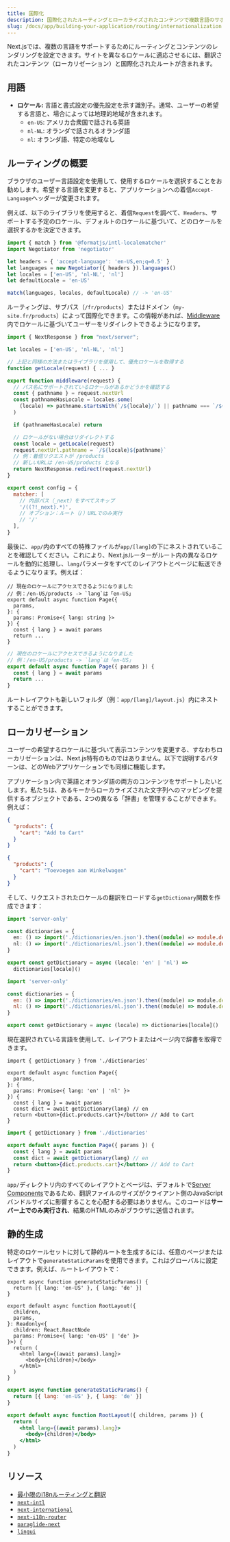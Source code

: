 ```yaml
---
title: 国際化
description: 国際化されたルーティングとローカライズされたコンテンツで複数言語のサポートを追加します。
slug: /docs/app/building-your-application/routing/internationalization
---
```


Next.jsでは、複数の言語をサポートするためにルーティングとコンテンツのレンダリングを設定できます。サイトを異なるロケールに適応させるには、翻訳されたコンテンツ（ローカリゼーション）と国際化されたルートが含まれます。

## 用語

- **ロケール:** 言語と書式設定の優先設定を示す識別子。通常、ユーザーの希望する言語と、場合によっては地理的地域が含まれます。
  - `en-US`: アメリカ合衆国で話される英語
  - `nl-NL`: オランダで話されるオランダ語
  - `nl`: オランダ語、特定の地域なし

## ルーティングの概要

ブラウザのユーザー言語設定を使用して、使用するロケールを選択することをお勧めします。希望する言語を変更すると、アプリケーションへの着信`Accept-Language`ヘッダーが変更されます。

例えば、以下のライブラリを使用すると、着信`Request`を調べて、`Headers`、サポートする予定のロケール、デフォルトのロケールに基づいて、どのロケールを選択するかを決定できます。

```js filename="middleware.js"
import { match } from '@formatjs/intl-localematcher'
import Negotiator from 'negotiator'

let headers = { 'accept-language': 'en-US,en;q=0.5' }
let languages = new Negotiator({ headers }).languages()
let locales = ['en-US', 'nl-NL', 'nl']
let defaultLocale = 'en-US'

match(languages, locales, defaultLocale) // -> 'en-US'
```

ルーティングは、サブパス（`/fr/products`）またはドメイン（`my-site.fr/products`）によって国際化できます。この情報があれば、[Middleware](/docs/app/building-your-application/routing/middleware)内でロケールに基づいてユーザーをリダイレクトできるようになります。

```js filename="middleware.js"
import { NextResponse } from "next/server";

let locales = ['en-US', 'nl-NL', 'nl']

// 上記と同様の方法またはライブラリを使用して、優先ロケールを取得する
function getLocale(request) { ... }

export function middleware(request) {
  // パス名にサポートされているロケールがあるかどうかを確認する
  const { pathname } = request.nextUrl
  const pathnameHasLocale = locales.some(
    (locale) => pathname.startsWith(`/${locale}/`) || pathname === `/${locale}`
  )

  if (pathnameHasLocale) return

  // ロケールがない場合はリダイレクトする
  const locale = getLocale(request)
  request.nextUrl.pathname = `/${locale}${pathname}`
  // 例：着信リクエストが /products
  // 新しいURLは /en-US/products となる
  return NextResponse.redirect(request.nextUrl)
}

export const config = {
  matcher: [
    // 内部パス（_next）をすべてスキップ
    '/((?!_next).*)',
    // オプション：ルート（/）URLでのみ実行
    // '/'
  ],
}
```

最後に、`app/`内のすべての特殊ファイルが`app/[lang]`の下にネストされていることを確認してください。これにより、Next.jsルーターがルート内の異なるロケールを動的に処理し、`lang`パラメータをすべてのレイアウトとページに転送できるようになります。例えば：

```tsx filename="app/[lang]/page.tsx" switcher
// 現在のロケールにアクセスできるようになりました
// 例：/en-US/products -> `lang`は「en-US」
export default async function Page({
  params,
}: {
  params: Promise<{ lang: string }>
}) {
  const { lang } = await params
  return ...
}
```

```jsx filename="app/[lang]/page.js" switcher
// 現在のロケールにアクセスできるようになりました
// 例：/en-US/products -> `lang`は「en-US」
export default async function Page({ params }) {
  const { lang } = await params
  return ...
}
```

ルートレイアウトも新しいフォルダ（例：`app/[lang]/layout.js`）内にネストすることができます。

## ローカリゼーション

ユーザーの希望するロケールに基づいて表示コンテンツを変更する、すなわちローカリゼーションは、Next.js特有のものではありません。以下で説明するパターンは、どのWebアプリケーションでも同様に機能します。

アプリケーション内で英語とオランダ語の両方のコンテンツをサポートしたいとします。私たちは、あるキーからローカライズされた文字列へのマッピングを提供するオブジェクトである、2つの異なる「辞書」を管理することができます。例えば：

```json filename="dictionaries/en.json"
{
  "products": {
    "cart": "Add to Cart"
  }
}
```

```json filename="dictionaries/nl.json"
{
  "products": {
    "cart": "Toevoegen aan Winkelwagen"
  }
}
```

そして、リクエストされたロケールの翻訳をロードする`getDictionary`関数を作成できます：

```ts filename="app/[lang]/dictionaries.ts" switcher
import 'server-only'

const dictionaries = {
  en: () => import('./dictionaries/en.json').then((module) => module.default),
  nl: () => import('./dictionaries/nl.json').then((module) => module.default),
}

export const getDictionary = async (locale: 'en' | 'nl') =>
  dictionaries[locale]()
```

```js filename="app/[lang]/dictionaries.js" switcher
import 'server-only'

const dictionaries = {
  en: () => import('./dictionaries/en.json').then((module) => module.default),
  nl: () => import('./dictionaries/nl.json').then((module) => module.default),
}

export const getDictionary = async (locale) => dictionaries[locale]()
```

現在選択されている言語を使用して、レイアウトまたはページ内で辞書を取得できます。

```tsx filename="app/[lang]/page.tsx" switcher
import { getDictionary } from './dictionaries'

export default async function Page({
  params,
}: {
  params: Promise<{ lang: 'en' | 'nl' }>
}) {
  const { lang } = await params
  const dict = await getDictionary(lang) // en
  return <button>{dict.products.cart}</button> // Add to Cart
}
```

```jsx filename="app/[lang]/page.js" switcher
import { getDictionary } from './dictionaries'

export default async function Page({ params }) {
  const { lang } = await params
  const dict = await getDictionary(lang) // en
  return <button>{dict.products.cart}</button> // Add to Cart
}
```

`app/`ディレクトリ内のすべてのレイアウトとページは、デフォルトで[Server Components](/docs/app/building-your-application/rendering/server-components)であるため、翻訳ファイルのサイズがクライアント側のJavaScriptバンドルサイズに影響することを心配する必要はありません。このコードは**サーバー上でのみ実行され**、結果のHTMLのみがブラウザに送信されます。

## 静的生成

特定のロケールセットに対して静的ルートを生成するには、任意のページまたはレイアウトで`generateStaticParams`を使用できます。これはグローバルに設定できます。例えば、ルートレイアウトで：

```tsx filename="app/[lang]/layout.tsx" switcher
export async function generateStaticParams() {
  return [{ lang: 'en-US' }, { lang: 'de' }]
}

export default async function RootLayout({
  children,
  params,
}: Readonly<{
  children: React.ReactNode
  params: Promise<{ lang: 'en-US' | 'de' }>
}>) {
  return (
    <html lang={(await params).lang}>
      <body>{children}</body>
    </html>
  )
}
```

```jsx filename="app/[lang]/layout.js" switcher
export async function generateStaticParams() {
  return [{ lang: 'en-US' }, { lang: 'de' }]
}

export default async function RootLayout({ children, params }) {
  return (
    <html lang={(await params).lang}>
      <body>{children}</body>
    </html>
  )
}
```

## リソース

- [最小限のi18nルーティングと翻訳](https://github.com/vercel/next.js/tree/canary/examples/i18n-routing)
- [`next-intl`](https://next-intl.dev)
- [`next-international`](https://github.com/QuiiBz/next-international)
- [`next-i18n-router`](https://github.com/i18nexus/next-i18n-router)
- [`paraglide-next`](https://inlang.com/m/osslbuzt/paraglide-next-i18n)
- [`lingui`](https://lingui.dev)
